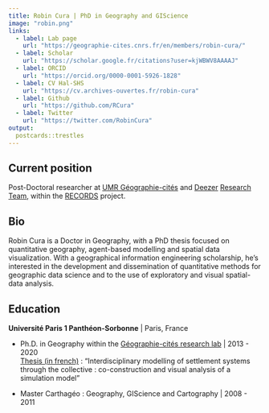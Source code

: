 ```yaml
---
title: Robin Cura | PhD in Geography and GIScience
image: "robin.png"
links:
  - label: Lab page
    url: "https://geographie-cites.cnrs.fr/en/members/robin-cura/"
  - label: Scholar
    url: "https://scholar.google.fr/citations?user=kjWBWV8AAAAJ"
  - label: ORCID
    url: "https://orcid.org/0000-0001-5926-1828"
  - label: CV Hal-SHS
    url: "https://cv.archives-ouvertes.fr/robin-cura"
  - label: Github
    url: "https://github.com/RCura"
  - label: Twitter
    url: "https://twitter.com/RobinCura"
output:
  postcards::trestles
---
```

<head>
<!-- Global site tag (gtag.js) - Google Analytics -->
<script async src="https://www.googletagmanager.com/gtag/js?id=G-77VBTQ6L3T"></script>
<script>
  window.dataLayer = window.dataLayer || [];
  function gtag(){dataLayer.push(arguments);}
  gtag('js', new Date());

  gtag('config', 'G-77VBTQ6L3T');
</script>
</head>

## Current position

Post-Doctoral researcher at [UMR Géographie-cités](https://geographie-cites.cnrs.fr) and [Deezer](www.deezer.com) [Research Team](https://research.deezer.com/), within the [RECORDS](https://records.huma-num.fr/) project.

## Bio

Robin Cura is a Doctor in Geography, with a PhD thesis focused on quantitative geography, agent-based modelling and spatial data visualization.
With a geographical information engineering scholarship, he's interested in the development and dissemination of quantitative methods for geographic data science and to the use of exploratory and visual spatial-data analysis.

## Education

**Université Paris 1 Panthéon-Sorbonne** | Paris, France

- Ph.D. in Geography within the [Géographie-cités research lab](https://geographie-cites.cnrs.fr) | 2013 - 2020 <br>
[Thesis (in french)](https://tel.archives-ouvertes.fr/tel-02944405) : "Interdisciplinary modelling of settlement systems through the collective : co-construction and visual analysis of a simulation model"

- Master Carthagéo : Geography, GIScience and Cartography | 2008 - 2011